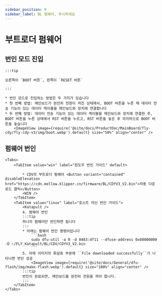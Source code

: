 ```yaml
---
sidebar_position: 9
sidebar_label: BL 펌웨어, 무시하세요
---
```







# 부트로더 펌웨어

## 번인 모드 진입

    :::tip
 
    오른쪽이 `BOOT 버튼`, 왼쪽이 `RESET 버튼`

    :::

    * 번인 모드로 진입하는 방법은 두 가지가 있습니다
    * 첫 번째 방법: 메인보드가 완전히 전원이 꺼진 상태에서, BOOT 버튼을 누른 채 데이터 전송 기능이 있는 데이터 케이블을 메인보드와 장치에 연결합니다
    * 두 번째 방법: 데이터 전송 기능이 있는 데이터 케이블을 메인보드와 장치에 연결한 후, BOOT 버튼을 누른 상태에서 RST 버튼을 누르고, RST 버튼을 놓은 후 마지막으로 BOOT 버튼을 놓습니다
        <ImageView image={require('@site/docs/ProductDoc/MainBoard/fly-cdy/fly-cdy-v3/img/boot.webp').default} size="50%" align="center" />

## 펌웨어 번인
    <Tabs>
        <TabItem value="win" label="윈도우 번인 가이드" default>

            * CDV의 부트로더 펌웨어 <Button variant="contained" disableElevation href="https://cdn.mellow.klipper.cn/firmware/BL/CDYV3_V2.bin">자동 다운로드 클릭</Button>
            <WIN />
        </TabItem>
        <TabItem value="linux" label="호스트 머신 번인 가이드">
            <Katapult />
            4. 펌웨어 번인
            :::tip
            하나의 펌웨어만 번인하면 됩니다
            :::
            * 아래는 펌웨어 번인 명령어입니다
                ```bash
                sudo dfu-util -a 0 -d 0483:df11 --dfuse-address 0x08000000 -D ~/FLY_Katapult/BL/CDV/CDYV3_V2.bin
                ```
            5. 아래 이미지의 화살표 부분에 ``File downloaded successfully``가 나타나면 번인 성공
                <ImageView image={require('@site/docs/General/dfu-flash/img/make-flash.webp').default} size="100%" align="center" />
            :::tip
            번인이 완료되면, 메인보드를 완전히 전원을 꺼야 합니다.
            :::
        </TabItem>
    </Tabs>